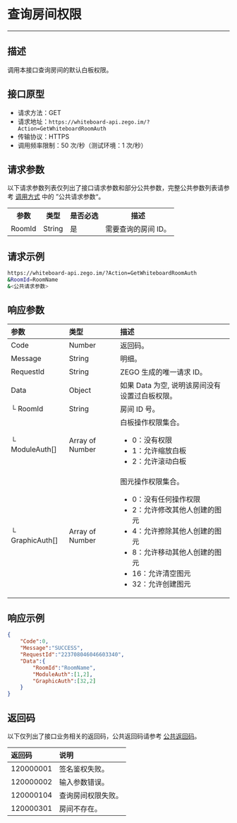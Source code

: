# 查询房间权限

- - -

##  描述

调用本接口查询房间的默认白板权限。

##  接口原型

- 请求方法：GET
- 请求地址：`https://whiteboard-api.zego.im/?Action=GetWhiteboardRoomAuth`
- 传输协议：HTTPS
- 调用频率限制：50 次/秒（测试环境：1 次/秒）

##  请求参数

以下请求参数列表仅列出了接口请求参数和部分公共参数，完整公共参数列表请参考 [调用方式](./Accessing%20Server%20APIs.mdx#21-公共请求参数) 中的 ”公共请求参数“。

<table>
  
  <tbody><tr>
    <th>参数</th>
    <th>类型</th>
    <th>是否必选</th>
    <th>描述</th>
  </tr>
  <tr>
    <td>RoomId</td>
    <td>String</td>
    <td>是</td>
    <td>需要查询的房间 ID。</td>
  </tr>
</tbody></table>


##  请求示例

```bash
https://whiteboard-api.zego.im/?Action=GetWhiteboardRoomAuth
&RoomId=RoomName
&<公共请求参数>
```

##  响应参数

| 参数 | 类型 | 描述 |
| :-- | :-- | :-- | 
| Code | Number | 返回码。 |
| Message | String | 明细。 |
| RequestId | String | ZEGO 生成的唯一请求 ID。 |
| Data | Object | 如果 Data 为空, 说明该房间没有设置过白板权限。 |
| └ RoomId | String | 房间 ID 号。 |
| └ ModuleAuth[] | Array of Number | 白板操作权限集合。<ul><li>0：没有权限</li><li> 1：允许缩放白板</li><li> 2：允许滚动白板</li></ul> |
| └ GraphicAuth[] | Array of Number | 图元操作权限集合。<ul><li>0：没有任何操作权限</li><li> 2：允许修改其他人创建的图元</li><li>4：允许擦除其他人创建的图元</li><li>8：允许移动其他人创建的图元</li><li> 16：允许清空图元</li><li>32：允许创建图元</li></ul> |

##  响应示例

```json
{
    "Code":0,
    "Message":"SUCCESS",
    "RequestId":"223708046046603340",
    "Data":{
        "RoomId":"RoomName",
        "ModuleAuth":[1,2],
        "GraphicAuth":[32,2]
    }
}
```

##  返回码

以下仅列出了接口业务相关的返回码，公共返回码请参考 [公共返回码](./Common%20Error%20Codes.mdx)。

| 返回码 | 说明 |
| :-- | :-- | 
| 120000001 | 签名鉴权失败。 |
| 120000002 | 输入参数错误。 |
| 120000104 | 查询房间权限失败。 |
| 120000301 | 房间不存在。 |

